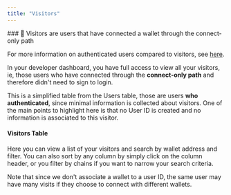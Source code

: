 ```yaml
---
title: "Visitors"
---
```


<Note>
### 📘 Visitors are users that have connected a wallet through the connect-only path

For more information on authenticated users compared to visitors, see [here](/docs/whats-the-difference).
</Note>

In your developer dashboard, you have full access to view all your visitors, ie, those users who have connected through the **connect-only path** and therefore didn't need to sign to login.

This is a simplified table from the Users table, those are users **who authenticated**, since minimal information is collected about visitors. One of the main points to highlight here is that no User ID is created and no information is associated to this visitor.

#### Visitors Table

Here you can view a list of your visitors and search by wallet address and filter. You can also sort by any column by simply click on the column header, or you filter by chains if you want to narrow your search criteria.

Note that since we don't associate a wallet to a user ID, the same user may have many visits if they choose to connect with different wallets.